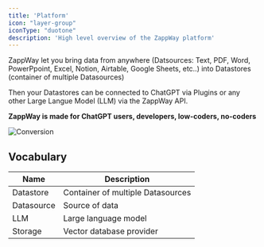 ```yaml
---
title: 'Platform'
icon: "layer-group"
iconType: "duotone"
description: 'High level overview of the ZappWay platform'
---
```


ZappWay let you bring data from anywhere (Datsources: Text, PDF, Word, PowerPpoint, Excel, Notion, Airtable, Google Sheets, etc..) into Datastores (container of multiple Datasources)

Then your Datastores can be connected to ChatGPT via Plugins or any other Large Langue Model (LLM) via the ZappWay API.

**ZappWay is made for ChatGPT users, developers, low-coders, no-coders**

![Conversion](/images/zappway-overview.png)

## Vocabulary

| Name       | Description                       |
| ---------- | --------------------------------- |
| Datastore  | Container of multiple Datasources |
| Datasource | Source of data                    |
| LLM        | Large language model              |
| Storage    | Vector database provider          |
